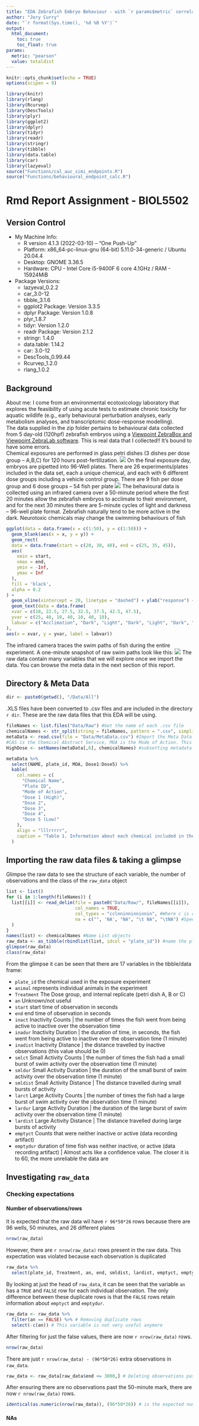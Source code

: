 ```yaml
---
title: "EDA Zebrafish Embryo Behaviour - with `r params$metric` correlation metric and `r params$value` behavioural effect endpoint"
author: "Jory Curry"
date: "`r format(Sys.time(), '%d %B %Y')`"
output: 
  html_document:
    toc: true
    toc_float: true
params:
  metric: "pearson"
  value: totaldist
---
```


```r
knitr::opts_chunk$set(echo = TRUE)
options(scipen = 9)
```

```r
library(knitr)
library(rlang)
library(Rcurvep)
library(DescTools)
library(plyr)
library(ggplot2)
library(dplyr)
library(tidyr)
library(readr)
library(stringr)
library(tibble)
library(data.table)
library(car)
library(lazyeval)
source("Functions/cal_auc_simi_endpoints.R")
source("Functions/behavioural_endpoint_calc.R")
```


# Rmd Report Assignment - BIOL5502

## Version Control
- My Machine Info:
  - R version 4.1.3 (2022-03-10) -- "One Push-Up"
  - Platform: x86_64-pc-linux-gnu (64-bit)         5.11.0-34-generic / Ubuntu 20.04.4
  - Desktop: GNOME 3.36.5
  - Hardware: CPU - Intel Core i5-9400F 6 core 4.1GHz / RAM - 15924MiB
- Package Versions:
  - lazyeval_0.2.2
  - car_3.0-12
  - tibble_3.1.6
  - ggplot2 Package: Version 3.3.5
  - dplyr Package: Version 1.0.8
  - plyr_1.8.7
  - tidyr: Version 1.2.0
  - readr Package: Version 2.1.2
  - stringr: 1.4.0
  - data.table: 1.14.2
  - car: 3.0-12
  - DescTools_0.99.44
  - Rcurvep_1.2.0
  - rlang_1.0.2
  
## Background
  About me: I come from an environmental ecotoxicology laboratory that explores the feasibility of using acute tests to estimate chronic toxicity for aquatic wildlife (e.g., early behavioural perturbation analyses, early metabolism analyses, and transcriptomic dose-response modelling).\
  The data supplied in the zip folder pertains to behavioural data collected from 5 day-old (120hpf) zebrafish embryos using a [Viewpoint ZebraBox and Viewpoint ZebraLab software](https://www.viewpoint.fr/en/p/equipment/zebrabox-for-embryos-or-larvae/publications). This is real data that I collected!! It's bound to have some errors.\
  Chemical exposures are performed in glass petri dishes (3 dishes per dose group -- A,B,C) for 120 hours post-fertilization.
![](/home/joryc/MolToxLab/Behaviour/Jory_Behaviour_R_Markdown/Data/5-Day_Exposure_Layout.png)
On the final exposure day, embryos are pipetted into 96-Well plates.
There are 26 experiments/plates included in the data set, each a unique chemical, and each with 6 different dose groups including a vehicle control group. There are 9 fish per dose group and 6 dose groups -- 54 fish per plate
![](/home/joryc/MolToxLab/Behaviour/Jory_Behaviour_R_Markdown/Data/96-Well_Plate_Layout.png)
The behavioural data is collected using an infrared camera over a 50-minute period where the first 20 minutes allow the zebrafish embryos to acclimate to their environment, and for the next 30 minutes there are 5-minute cycles of light and darkness -- 96-well plate format. Zebrafish naturally tend to be more active in the dark. Neurotoxic chemicals may change the swimming behaviours of fish
```r
ggplot(data = data.frame(x = c(1:50), y = c(1:50))) + 
  geom_blank(aes(x = x, y = y)) + 
  geom_rect(
  data = data.frame(start = c(20, 30, 40), end = c(25, 35, 45)),
  aes(
    xmin = start,
    xmax = end,
    ymin = -Inf,
    ymax = Inf
  ),
  fill = 'black',
  alpha = 0.2
) + 
  geom_vline(xintercept = 20, linetype = "dashed") + ylab("response") + xlab("time in minutes") + 
  geom_text(data = data.frame(
  xvar = c(10, 22.5, 27.5, 32.5, 37.5, 42.5, 47.5),
  yvar = c(25, 40, 10, 40, 10, 40, 10),
  labvar = c("Acclimation", "Dark", "Light", "Dark", "Light", "Dark", "Light")
),
aes(x = xvar, y = yvar, label = labvar))
```

The infrared camera traces the swim paths of fish during the entire experiment. A one-minute snapshot of raw swim paths look like this:
![](/home/joryc/MolToxLab/Behaviour/Jory_Behaviour_R_Markdown/Data/Path_Trace_Example.png)
The raw data contain many variables that we will explore once we import the data. You can browse the meta data in the next section of this report.

## Directory & Meta Data
```r
dir <- paste0(getwd(), "/Data/All")
```

.XLS files have been converted to .csv files and are included in the directory `r dir`. These are the raw data files that this EDA will be using.
```r
fileNames <- list.files("Data/Raw") #Get the name of each .csv file
chemicalNames <- str_split(string = fileNames, pattern = ".csv", simplify = TRUE)[,1] #Identify the chemicals included in the files
metaData <- read.csv(file = "Data/MetaData.csv") #Import the Meta Data that includes information about the data in the folders
#CAS is the Chemical Abstract Service, MOA is the Mode of Action. This table includes useful information about the exposure concentrations for each chemical dose in mg/L. We'll use this later to create our final data frame
HighDose <- setNames(metaData[,6], chemicalNames) #subsetting metadata
```

```r
metaData %>%
  select(NAME, plate_id, MOA, Dose1:Dose5) %>%
  kable(
    col.names = c(
      "Chemical Name",
      "Plate ID",
      "Mode of Action",
      "Dose 1 (High)",
      "Dose 2",
      "Dose 3",
      "Dose 4",
      "Dose 5 (Low)"
    ),
    align = "lllrrrrr",
    caption = "Table 1. Information about each chemical included in the experiment with dose information in mg/L"
  )
```

## Importing the raw data files & taking a glimpse

Glimpse the raw data to see the structure of each variable, the number of observations and the class of the `raw_data` object
```r
list <- list()
for (i in 1:length(fileNames)) {
  list[[i]] <- read_delim(file = paste0("Data/Raw/", fileNames[[i]]),
                          col_names = TRUE,
                          col_types = "cclnninninninnin", #Where c is character, l is logical, n is numeric, i is integer
                          na = c("", 'NA', "NA", "\t NA", "\tNA") #Specify what to consider NA
  )
}
names(list) <- chemicalNames #Name List objects
raw_data <- as_tibble(rbindlist(list, idcol = "plate_id")) #name the plates by the chemical names
glimpse(raw_data)
class(raw_data)
```
From the glimpse it can be seen that there are 17 variables in the tibble/data frame:

* `plate_id` the chemical used in the exposure experiment
* `animal` represents individual animals in the experiment
* `Treatment` The Dose group, and internal replicate (petri dish A, B or C)
* `an` Unknown/not useful
* `start` start time of observation in seconds
* `end` end time of observation in seconds
* `inact` Inactivity Counts | the number of times the fish went from being active to inactive over the observation time
* `inadur` Inactivity Duration | the duration of time, in seconds, the fish went from being active to inactive over the observation time (1 minute)
* `inadist` Inactivity Distance | the distance travelled by inactive observations (this value should be 0)
* `smlct` Small Activity Counts | the number of times the fish had a small burst of swim activity over the observation time (1 minute)
* `smldur` Small Activity Duration | the duration of the small burst of swim activity over the observation time (1 minute)
* `smldist` Small Activity Distance | The distance travelled during small bursts of activity
* `larct` Large Activity Counts | the number of times the fish had a large burst of swim activity over the observation time (1 minute)
* `lardur` Large Activity Duration | the duration of the large burst of swim activity over the observation time (1 minute)
* `lardist` Large Activity Distance | The distance travelled during large bursts of activity
* `emptyct` Counts that were neither inactive or active (data recording artifact)
* `emptydur` duration of time fish was neither inactive, or active (data recording artifact) | Almost acts like a confidence value. The closer it is to 60, the more unreliable the data are

## Investigating `raw_data`
### Checking expectations
#### Number of observations/rows
It is expected that the raw data wil have `r 96*50*26` rows because there are 96 wells, 50 minutes, and 26 different plates
```r
nrow(raw_data)
```
However, there are `r nrow(raw_data)` rows present in the raw data. This expectation was violated because each observation is duplicated
```r
raw_data %>%
  select(plate_id, Treatment, an, end, smldist, lardist, emptyct, emptydur)
```
By looking at just the head of `raw_data`, it can be seen that the variable `an` has a `TRUE` and `FALSE` row for each individual observation. The only difference between these duplicate rows is that the `FALSE` rows retain information about `emptyct` and `emptydur`.\
```r
raw_data <- raw_data %>%
  filter(an == FALSE) %>% # Removing duplicate rows
  select(-c(an)) # This variable is not very useful anymore
```
After filtering for just the false values, there are now `r nrow(raw_data)` rows.
```r
nrow(raw_data)
```
There are just `r nrow(raw_data) - (96*50*26)` extra observations in `raw_data`.\
```r
raw_data <- raw_data[raw_data$end <= 3000,] # Deleting observations past 50 mins (3000 seconds)
```
After ensuring there are no observations past the 50-minute mark, there are now `r nrow(raw_data)` rows.
```r
identical(as.numeric(nrow(raw_data)), (96*50*26)) # is the expected number of rows consistent with the observed number of rows after processing?
```
#### NAs
